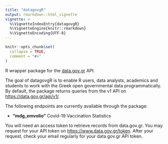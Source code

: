 ```yaml
---
title: "datagovgR"
output: rmarkdown::html_vignette
vignette: >
  %\VignetteIndexEntry{datagovgR}
  %\VignetteEngine{knitr::rmarkdown}
  %\VignetteEncoding{UTF-8}
---
```


```r
knitr::opts_chunk$set(
  collapse = TRUE,
  comment = "#>"
)
```

R wrapper package for the [data.gov.gr](https://www.data.gov.gr/) API.

The goal of datagovgR is to enable R users, data analysts, academics and students to work with the Greek open governmental data programmatically. By default, the package returns queries from the v1 API on <https://data.gov.gr/api/v1/>.

The following endpoints are currently available through the package:

-   **"mdg_emvolio"** Covid-19 Vaccination Statistics

You will need an access token to retrieve records from data.gov.gr. You may request for your API token on <https://www.data.gov.gr/token>. After your request, check your email regularly for your data.gov.gr API token.
